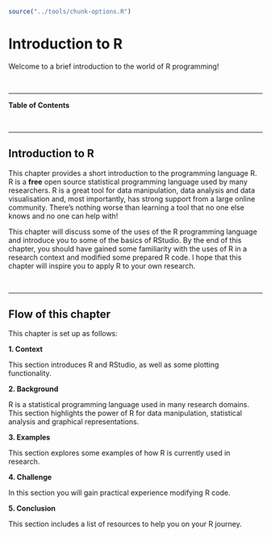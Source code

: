 

```r
source("../tools/chunk-options.R")
``` 

# Introduction to R 

Welcome to a brief introduction to the world of R programming!

<br>

---

**Table of Contents**

<!-- toc -->

<br>

---

## Introduction to R

This chapter provides a short introduction to the programming language R. R is a **free** open source statistical programming language used by many researchers. R is a great tool for data manipulation, data analysis and data visualisation and, most importantly, has strong support from a large online community. There’s nothing worse than learning a tool that no one else knows and no one can help with!

This chapter will discuss some of the uses of the R programming language and introduce you to some of the basics of RStudio. By the end of this chapter, you should have gained some familiarity with the uses of R in a research context and modified some prepared R code. I hope that this chapter will inspire you to apply R to your own research.

<br>

---


## Flow of this chapter

This chapter is set up as follows:

**1. Context**

  This section introduces R and RStudio, as well as some plotting functionality.

**2. Background**

  R is a statistical programming language used in many research domains. This section highlights the power of R for data manipulation, statistical analysis and graphical representations.
  
**3. Examples**

  This section explores some examples of how R is currently used in research.

**4. Challenge**

  In this section you will gain practical experience modifying R code.

**5. Conclusion**

  This section includes a list of resources to help you on your R journey.
